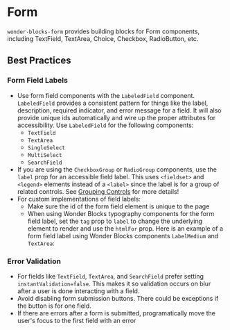 
<Meta
    title="Packages / Form / Overview"
/>

# Form

`wonder-blocks-form` provides building blocks for Form components, including
TextField, TextArea, Choice, Checkbox, RadioButton, etc.


## Best Practices

### Form Field Labels

- Use form field components with the `LabeledField` component. `LabeledField`
provides a consistent pattern for things like the label,
description, required indicator, and error message for a field. It will also
provide unique ids automatically and wire up the proper attributes for
accessibility. Use `LabeledField` for the following components:
  - `TextField`
  - `TextArea`
  - `SingleSelect`
  - `MultiSelect`
  - `SearchField`
- If you are using the `CheckboxGroup` or `RadioGroup` components, use the
`label` prop for an accessible field label. This uses `<fieldset>` and
`<legend>` elements instead of a `<label>` since the label is for a group of
related controls. See [Grouping Controls](https://www.w3.org/WAI/tutorials/forms/grouping/)
for more details!
- For custom implementations of field labels:
  - Make sure the id of the form field element is unique to the page
  - When using Wonder Blocks typography components for the form field label,
  set the `tag` prop to `label` to change the underlying element to render and
  use the `htmlFor` prop. Here is an example of a form field label using Wonder
  Blocks components `LabelMedium` and `TextArea`:

<Canvas of={AccessibilityStories.FormLabelExample} />

### Error Validation

- For fields like `TextField`, `TextArea`, and `SearchField` prefer setting
`instantValidation=false`. This makes it so validation occurs on blur after a
user is done interacting with a field.
- Avoid disabling form submission buttons. There could be exceptions if the
button is for one field.
- If there are errors after a form is submitted, programatically move the user's
focus to the first field with an error

